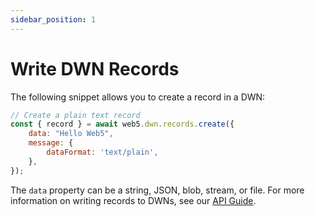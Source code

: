 ```yaml
---
sidebar_position: 1
---
```


# Write DWN Records

The following snippet allows you to create a record in a DWN:

```js
// Create a plain text record
const { record } = await web5.dwn.records.create({
    data: "Hello Web5",
    message: {
        dataFormat: 'text/plain',
    },
});
```

The `data` property can be a string, JSON, blob, stream, or file. For more information on writing records to DWNs, see our [API Guide](/api/web5-js/dwn/records#createrequest).